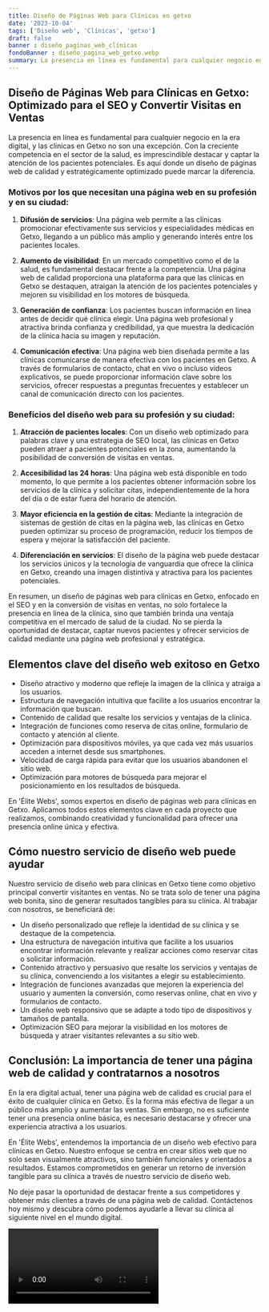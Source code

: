 ```yaml
---
title: Diseño de Páginas Web para Clínicas en getxo
date: '2023-10-04'
tags: ['Diseño web', 'Clínicas', 'getxo']
draft: false
banner : diseño_paginas_web_clínicas
fondoBanner : diseño_pagina_web_getxo.webp
summary: La presencia en línea es fundamental para cualquier negocio en la era digital, y las clínicas en Getxo no son una excepción. Con la creciente competencia en el sector de la salud, es imprescindible destacar y captar la atención de los pacientes potenciales. Es aquí donde un diseño de páginas web de calidad y estratégicamente optimizado puede marcar la diferencia.
---
```


## Diseño de Páginas Web para Clínicas en Getxo: Optimizado para el SEO y Convertir Visitas en Ventas

La presencia en línea es fundamental para cualquier negocio en la era digital, y las clínicas en Getxo no son una excepción. Con la creciente competencia en el sector de la salud, es imprescindible destacar y captar la atención de los pacientes potenciales. Es aquí donde un diseño de páginas web de calidad y estratégicamente optimizado puede marcar la diferencia.

### Motivos por los que necesitan una página web en su profesión y en su ciudad:

1. **Difusión de servicios**: Una página web permite a las clínicas promocionar efectivamente sus servicios y especialidades médicas en Getxo, llegando a un público más amplio y generando interés entre los pacientes locales.

2. **Aumento de visibilidad**: En un mercado competitivo como el de la salud, es fundamental destacar frente a la competencia. Una página web de calidad proporciona una plataforma para que las clínicas en Getxo se destaquen, atraigan la atención de los pacientes potenciales y mejoren su visibilidad en los motores de búsqueda.

3. **Generación de confianza**: Los pacientes buscan información en línea antes de decidir qué clínica elegir. Una página web profesional y atractiva brinda confianza y credibilidad, ya que muestra la dedicación de la clínica hacia su imagen y reputación.

4. **Comunicación efectiva**: Una página web bien diseñada permite a las clínicas comunicarse de manera efectiva con los pacientes en Getxo. A través de formularios de contacto, chat en vivo o incluso videos explicativos, se puede proporcionar información clave sobre los servicios, ofrecer respuestas a preguntas frecuentes y establecer un canal de comunicación directo con los pacientes.

### Beneficios del diseño web para su profesión y su ciudad:

1. **Atracción de pacientes locales**: Con un diseño web optimizado para palabras clave y una estrategia de SEO local, las clínicas en Getxo pueden atraer a pacientes potenciales en la zona, aumentando la posibilidad de conversión de visitas en ventas.

2. **Accesibilidad las 24 horas**: Una página web está disponible en todo momento, lo que permite a los pacientes obtener información sobre los servicios de la clínica y solicitar citas, independientemente de la hora del día o de estar fuera del horario de atención.

3. **Mayor eficiencia en la gestión de citas**: Mediante la integración de sistemas de gestión de citas en la página web, las clínicas en Getxo pueden optimizar su proceso de programación, reducir los tiempos de espera y mejorar la satisfacción del paciente.

4. **Diferenciación en servicios**: El diseño de la página web puede destacar los servicios únicos y la tecnología de vanguardia que ofrece la clínica en Getxo, creando una imagen distintiva y atractiva para los pacientes potenciales.

En resumen, un diseño de páginas web para clínicas en Getxo, enfocado en el SEO y en la conversión de visitas en ventas, no solo fortalece la presencia en línea de la clínica, sino que también brinda una ventaja competitiva en el mercado de salud de la ciudad. No se pierda la oportunidad de destacar, captar nuevos pacientes y ofrecer servicios de calidad mediante una página web profesional y estratégica.

<GifSeo />

<Cta />

## Elementos clave del diseño web exitoso en Getxo

- Diseño atractivo y moderno que refleje la imagen de la clínica y atraiga a los usuarios.
- Estructura de navegación intuitiva que facilite a los usuarios encontrar la información que buscan.
- Contenido de calidad que resalte los servicios y ventajas de la clínica.
- Integración de funciones como reserva de citas online, formulario de contacto y atención al cliente.
- Optimización para dispositivos móviles, ya que cada vez más usuarios acceden a internet desde sus smartphones.
- Velocidad de carga rápida para evitar que los usuarios abandonen el sitio web.
- Optimización para motores de búsqueda para mejorar el posicionamiento en los resultados de búsqueda.

En 'Élite Webs', somos expertos en diseño de páginas web para clínicas en Getxo. Aplicamos todos estos elementos clave en cada proyecto que realizamos, combinando creatividad y funcionalidad para ofrecer una presencia online única y efectiva.

## Cómo nuestro servicio de diseño web puede ayudar

Nuestro servicio de diseño web para clínicas en Getxo tiene como objetivo principal convertir visitantes en ventas. No se trata solo de tener una página web bonita, sino de generar resultados tangibles para su clínica. Al trabajar con nosotros, se beneficiará de:

- Un diseño personalizado que refleje la identidad de su clínica y se destaque de la competencia.
- Una estructura de navegación intuitiva que facilite a los usuarios encontrar información relevante y realizar acciones como reservar citas o solicitar información.
- Contenido atractivo y persuasivo que resalte los servicios y ventajas de su clínica, convenciendo a los visitantes a elegir su establecimiento.
- Integración de funciones avanzadas que mejoren la experiencia del usuario y aumenten la conversión, como reservas online, chat en vivo y formularios de contacto.
- Un diseño web responsivo que se adapte a todo tipo de dispositivos y tamaños de pantalla.
- Optimización SEO para mejorar la visibilidad en los motores de búsqueda y atraer visitantes relevantes a su sitio web.

## Conclusión: La importancia de tener una página web de calidad y contratarnos a nosotros

En la era digital actual, tener una página web de calidad es crucial para el éxito de cualquier clínica en Getxo. Es la forma más efectiva de llegar a un público más amplio y aumentar las ventas. Sin embargo, no es suficiente tener una presencia online básica, es necesario destacarse y ofrecer una experiencia atractiva a los usuarios.

En 'Élite Webs', entendemos la importancia de un diseño web efectivo para clínicas en Getxo. Nuestro enfoque se centra en crear sitios web que no solo sean visualmente atractivos, sino también funcionales y orientados a resultados. Estamos comprometidos en generar un retorno de inversión tangible para su clínica a través de nuestro servicio de diseño web.

No deje pasar la oportunidad de destacar frente a sus competidores y obtener más clientes a través de una página web de calidad. Contáctenos hoy mismo y descubra cómo podemos ayudarle a llevar su clínica al siguiente nivel en el mundo digital.

<Video />

<CtaBot job='Clínicas' city='getxo'/>

<Gmaps query='getxo+españa+maps' />